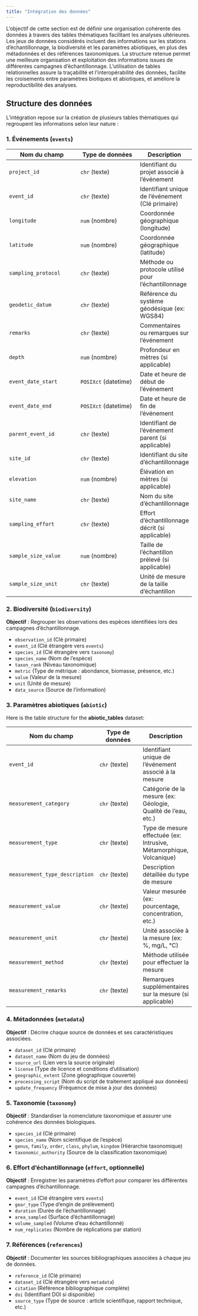 ```yaml
---
title: "Intégration des données"
---
```


L'objectif de cette section est de définir une organisation cohérente des données à travers des tables thématiques facilitant les analyses ultérieures. Les jeux de données considérés incluent des informations sur les stations d'échantillonnage, la biodiversité et les paramètres abiotiques, en plus des métadonnées et des références taxonomiques. La structure retenue permet une meilleure organisation et exploitation des informations issues de différentes campagnes d'échantillonnage. L'utilisation de tables relationnelles assure la traçabilité et l'interopérabilité des données, facilite les croisements entre paramètres biotiques et abiotiques, et améliore la reproductibilité des analyses. 

## Structure des données

L'intégration repose sur la création de plusieurs tables thématiques qui regroupent les informations selon leur nature : 

### 1. Événements (`events`)


| **Nom du champ**        | **Type de données** | **Description** |
|-------------------------|---------------------|-----------------|
| `project_id`           | `chr` (texte)       | Identifiant du projet associé à l'événement |
| `event_id`             | `chr` (texte)       | Identifiant unique de l'événement (Clé primaire) |
| `longitude`            | `num` (nombre)      | Coordonnée géographique (longitude) |
| `latitude`             | `num` (nombre)      | Coordonnée géographique (latitude) |
| `sampling_protocol`    | `chr` (texte)       | Méthode ou protocole utilisé pour l'échantillonnage |
| `geodetic_datum`       | `chr` (texte)       | Référence du système géodésique (ex: WGS84) |
| `remarks`              | `chr` (texte)       | Commentaires ou remarques sur l'événement |
| `depth`               | `num` (nombre)      | Profondeur en mètres (si applicable) |
| `event_date_start`     | `POSIXct` (datetime) | Date et heure de début de l'événement |
| `event_date_end`       | `POSIXct` (datetime) | Date et heure de fin de l'événement |
| `parent_event_id`      | `chr` (texte)       | Identifiant de l'événement parent (si applicable) |
| `site_id`             | `chr` (texte)       | Identifiant du site d'échantillonnage |
| `elevation`           | `num` (nombre)      | Élévation en mètres (si applicable) |
| `site_name`           | `chr` (texte)       | Nom du site d'échantillonnage |
| `sampling_effort`     | `chr` (texte)       | Effort d'échantillonnage décrit (si applicable) |
| `sample_size_value`   | `num` (nombre)      | Taille de l'échantillon prélevé (si applicable) |
| `sample_size_unit`    | `chr` (texte)       | Unité de mesure de la taille d'échantillon |


### 2. Biodiversité (`biodiversity`)

**Objectif** : Regrouper les observations des espèces identifiées lors des campagnes d'échantillonnage.

- `observation_id` (Clé primaire)
- `event_id` (Clé étrangère vers `events`)
- `species_id` (Clé étrangère vers `taxonomy`)
- `species_name` (Nom de l'espèce)
- `taxon_rank` (Niveau taxonomique)
- `metric` (Type de métrique : abondance, biomasse, présence, etc.)
- `value` (Valeur de la mesure)
- `unit` (Unité de mesure)
- `data_source` (Source de l'information)

### 3. Paramètres abiotiques (`abiotic`)

Here is the table structure for the **abiotic_tables** dataset:

| **Nom du champ**               | **Type de données** | **Description** |
|--------------------------------|---------------------|-----------------|
| `event_id`                     | `chr` (texte)       | Identifiant unique de l'événement associé à la mesure |
| `measurement_category`         | `chr` (texte)       | Catégorie de la mesure (ex: Géologie, Qualité de l'eau, etc.) |
| `measurement_type`             | `chr` (texte)       | Type de mesure effectuée (ex: Intrusive, Métamorphique, Volcanique) |
| `measurement_type_description` | `chr` (texte)       | Description détaillée du type de mesure |
| `measurement_value`            | `chr` (texte)       | Valeur mesurée (ex: pourcentage, concentration, etc.) |
| `measurement_unit`             | `chr` (texte)       | Unité associée à la mesure (ex: %, mg/L, °C) |
| `measurement_method`           | `chr` (texte)       | Méthode utilisée pour effectuer la mesure |
| `measurement_remarks`          | `chr` (texte)       | Remarques supplémentaires sur la mesure (si applicable) |



### 4. Métadonnées (`metadata`)

**Objectif** : Décrire chaque source de données et ses caractéristiques associées.

- `dataset_id` (Clé primaire)
- `dataset_name` (Nom du jeu de données)
- `source_url` (Lien vers la source originale)
- `license` (Type de licence et conditions d'utilisation)
- `geographic_extent` (Zone géographique couverte)
- `processing_script` (Nom du script de traitement appliqué aux données)
- `update_frequency` (Fréquence de mise à jour des données)

### 5. Taxonomie (`taxonomy`)

**Objectif** : Standardiser la nomenclature taxonomique et assurer une cohérence des données biologiques.

- `species_id` (Clé primaire)
- `species_name` (Nom scientifique de l'espèce)
- `genus`, `family`, `order`, `class`, `phylum`, `kingdom` (Hiérarchie taxonomique)
- `taxonomic_authority` (Source de la classification taxonomique)

### 6. Effort d'échantillonnage (`effort`, optionnelle)

**Objectif** : Enregistrer les paramètres d'effort pour comparer les différentes campagnes d'échantillonnage.

- `event_id` (Clé étrangère vers `events`)
- `gear_type` (Type d'engin de prélèvement)
- `duration` (Durée de l'échantillonnage)
- `area_sampled` (Surface d'échantillonnage)
- `volume_sampled` (Volume d'eau échantillonné)
- `num_replicates` (Nombre de réplications par station)

### 7. Références (`references`)

**Objectif** : Documenter les sources bibliographiques associées à chaque jeu de données.

- `reference_id` (Clé primaire)
- `dataset_id` (Clé étrangère vers `metadata`)
- `citation` (Référence bibliographique complète)
- `doi` (Identifiant DOI si disponible)
- `source_type` (Type de source : article scientifique, rapport technique, etc.)



